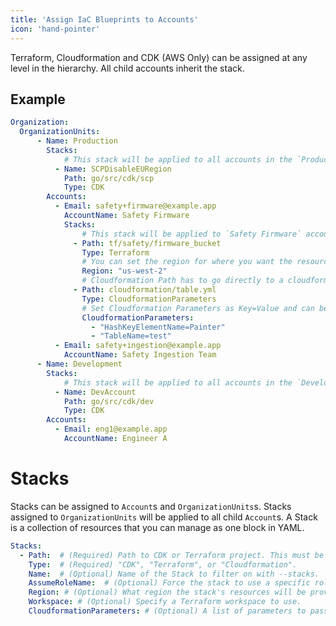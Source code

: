 ```yaml
---
title: 'Assign IaC Blueprints to Accounts'
icon: 'hand-pointer'
---
```


Terraform, Cloudformation and CDK (AWS Only) can be assigned at any level in the hierarchy. All child accounts inherit the stack.

## Example
```yml
Organization:
  OrganizationUnits:
      - Name: Production
        Stacks:
            # This stack will be applied to all accounts in the `Production` OU (`Safety Firmware` and `Safety Ingestion Team`).
          - Name: SCPDisableEURegion 
            Path: go/src/cdk/scp
            Type: CDK
        Accounts:
          - Email: safety+firmware@example.app
            AccountName: Safety Firmware
            Stacks:
                # This stack will be applied to `Safety Firmware` account only.
              - Path: tf/safety/firmware_bucket 
                Type: Terraform
                # You can set the region for where you want the resources to be created.
                Region: "us-west-2"
                # Cloudformation Path has to go directly to a cloudformation file.
              - Path: cloudformation/table.yml
                Type: CloudformationParameters 
                # Set Cloudformation Parameters as Key=Value and can be passed in as a list.
                CloudformationParameters:
                  - "HashKeyElementName=Painter" 
                  - "TableName=test" 
          - Email: safety+ingestion@example.app
            AccountName: Safety Ingestion Team
      - Name: Development
        Stacks:
            # This stack will be applied to all accounts in the `Development` OU (`Engineer A`).
          - Name: DevAccount
            Path: go/src/cdk/dev
            Type: CDK
        Accounts:
          - Email: eng1@example.app
            AccountName: Engineer A
```

# Stacks
Stacks can be assigned to `Account`s and `OrganizationUnits`s. Stacks assigned
to `OrganizationUnits` will be applied to all child `Account`s. A Stack is a
collection of resources that you can manage as one block in YAML.

```yaml
Stacks:
  - Path:  # (Required) Path to CDK or Terraform project. This must be a directory.
    Type:  # (Required) "CDK", "Terraform", or "Cloudformation".
    Name:  # (Optional) Name of the Stack to filter on with --stacks.
    AssumeRoleName:  # (Optional) Force the stack to use a specific role when applying a stack. The default role is the account's `AssumeRoleName` which is typically the `OrganizationAccountAccessRole`.
    Region: # (Optional) What region the stack's resources will be provisioned in. Region can be a comma separated list of regions or "all" to apply to all regions in an account.
    Workspace: # (Optional) Specify a Terraform workspace to use. 
    CloudformationParameters: # (Optional) A list of parameters to pass into the cloudformation stack.
```
